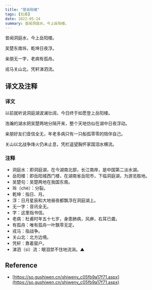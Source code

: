 ```yaml
---
title: "登岳阳楼"
tags: [杜甫]
date: 2022-05-24
summary: 昔闻洞庭水，今上岳阳楼。
---
```


昔闻洞庭水，今上岳阳楼。

吴楚东南坼，乾坤日夜浮。

亲朋无一字，老病有孤舟。

戎马关山北，凭轩涕泗流。

## 译文及注释

### 译文

以前就听说洞庭湖波澜壮阔，今日终于如愿登上岳阳楼。

浩瀚的湖水把吴楚两地分隔开来，整个天地仿似在湖中日夜浮动。

亲朋好友们音信全无，年老多病只有一只船孤零零的陪伴自己。

关山以北战争烽火仍未止息，凭栏遥望胸怀家国泪水横流。

### 注释

- 洞庭水：即洞庭湖，在今湖南北部，长江南岸，是中国第二淡水湖。
- 岳阳楼：即岳阳城西门楼，在湖南省岳阳市，下临洞庭湖，为游览胜地。
- 吴楚句：吴楚两地在我国东南。
- 坼（chè）：分裂。
- 乾坤：指日、月。
- 浮：日月星辰和大地昼夜都飘浮在洞庭湖上。
- 无一字：音讯全无。
- 字：这里指书信。
- 老病：杜甫时年五十七岁，身患肺病，风痹，右耳已聋。
- 有孤舟：唯有孤舟一叶飘零无定。
- 戎马：指战争。
- 关山北：北方边境。
- 凭轩：靠着窗户。
- 涕泗（sì）流：眼泪禁不住地流淌。▲

## Reference

- [https://so.gushiwen.cn/shiwenv_c05fb9a17f71.aspx](https://so.gushiwen.cn/shiwenv_c05fb9a17f71.aspx)
